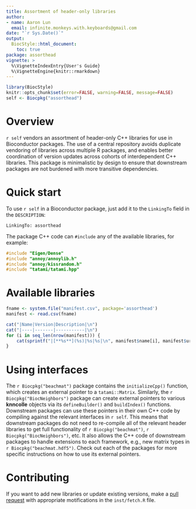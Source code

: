 ```yaml
---
title: Assortment of header-only libraries
author: 
- name: Aaron Lun
  email: infinite.monkeys.with.keyboards@gmail.com
date: "`r Sys.Date()`"
output:
  BiocStyle::html_document:
    toc: true
package: assorthead
vignette: >
  %\VignetteIndexEntry{User's Guide}
  %\VignetteEngine{knitr::rmarkdown}
---
```


```r
library(BiocStyle)
knitr::opts_chunk$set(error=FALSE, warning=FALSE, message=FALSE)
self <- Biocpkg("assorthead")
```

# Overview

`r self` vendors an assortment of header-only C++ libraries for use in Bioconductor packages. 
The use of a central repository avoids duplicate vendoring of libraries across multiple R packages,
and enables better coordination of version updates across cohorts of interdependent C++ libraries.
This package is minimalistic by design to ensure that downstream packages are not burdened with more transitive dependencies.

# Quick start

To use `r self` in a Bioconductor package,
just add it to the `LinkingTo` field in the `DESCRIPTION`:

```
LinkingTo: assorthead
```

The package C++ code can `#include` any of the available libraries, for example:

```cpp
#include "Eigen/Dense"
#include "annoy/annoylib.h"
#include "annoy/kissrandom.h"
#include "tatami/tatami.hpp"
```

# Available libraries

```r
fname <- system.file("manifest.csv", package='assorthead')
manifest <- read.csv(fname)

cat("|Name|Version|Description|\n")
cat("|----|-------|-----------|\n")
for (i in seq_len(nrow(manifest))) {
    cat(sprintf("|[**%s**](%s)|%s|%s|\n", manifest$name[i], manifest$url[i], manifest$version[i], manifest$description[i]))
}
```

# Using interfaces

The `r Biocpkg("beachmat")` package contains the `initializeCpp()` function, which creates an external pointer to a `tatami::Matrix`.
Similarly, the `r Biocpkg("BiocNeighbors")` package can create external pointers to various **knncolle** objects via its `defineBuilder()` and `buildIndex()` functions.
Downstream packages can use these pointers in their own C++ code by compiling against the relevant interfaces in `r self`.
This means that downstream packages do not need to re-compile all of the relevant header libraries to get full functionality of `r Biocpkg("beachmat")`, `r Biocpkg("BiocNeighbors")`, etc.
It also allows the C++ code of downstream packages to handle extensions to each framework, e.g., new matrix types in `r Biocpkg("beachmat.hdf5")`.
Check out each of the packages for more specific instructions on how to use its external pointers.

# Contributing

If you want to add new libraries or update existing versions,
make a [pull request](https://github.com/LTLA/assorthead/pulls) with appropriate motifications in the `inst/fetch.R` file.
